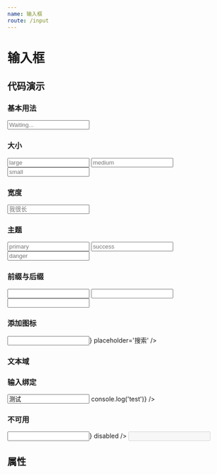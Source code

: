 ```yaml
---
name: 输入框
route: /input
---
```




# 输入框

## 代码演示

### 基本用法

<Playground>
  <Input placeholder='Waiting...' />
</Playground>

### 大小

<Playground>
  <Input size='large' placeholder='large' />
  <Input placeholder='medium' />
  <Input size='small' placeholder='small' />
</Playground>

### 宽度

<Playground>
  <Input placeholder='我很长' width={400} />
</Playground>

### 主题

<Playground>
  <Input theme='primary' placeholder='primary' />
  <Input theme='success' placeholder='success' />
  <Input theme='danger' placeholder='danger' />
</Playground>

### 前缀与后缀

<Playground>
  <Input addonBefore={'邮箱'} />
  <Input addonAfter='￥' size='large' />
  <Input addonBefore='A' addonAfter={'B'} size='small' />
</Playground>

### 添加图标

<Playground>
  <Input icon={<Icon type='search' />} placeholder='搜索' />
  
</Playground>

### 文本域

<Playground>
  <Input.Textarea placeholder='搜索' width={240} />
</Playground>

### 输入绑定

<Playground>
  <Input value='测试' onChange={() => console.log('test')} />
</Playground>

### 不可用

<Playground>
  <Input icon={<Icon type='disabled' />} disabled />
  <Input addonAfter='元' size='large' disabled />
  <Input.Textarea disabled />
</Playground>

## 属性

<PropsTable of={Input} />